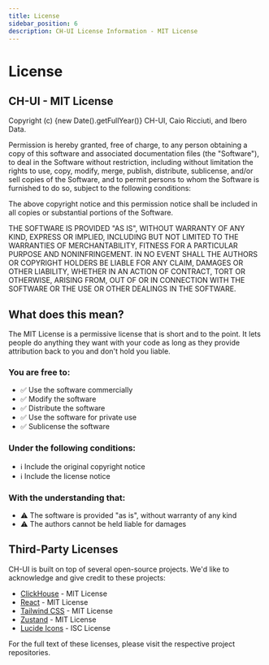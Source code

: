 ```yaml
---
title: License
sidebar_position: 6
description: CH-UI License Information - MIT License
---
```


# License

## CH-UI - MIT License

Copyright (c) {new Date().getFullYear()} CH-UI, Caio Ricciuti, and Ibero Data.

Permission is hereby granted, free of charge, to any person obtaining a copy
of this software and associated documentation files (the "Software"), to deal
in the Software without restriction, including without limitation the rights
to use, copy, modify, merge, publish, distribute, sublicense, and/or sell
copies of the Software, and to permit persons to whom the Software is
furnished to do so, subject to the following conditions:

The above copyright notice and this permission notice shall be included in all
copies or substantial portions of the Software.

THE SOFTWARE IS PROVIDED "AS IS", WITHOUT WARRANTY OF ANY KIND, EXPRESS OR
IMPLIED, INCLUDING BUT NOT LIMITED TO THE WARRANTIES OF MERCHANTABILITY,
FITNESS FOR A PARTICULAR PURPOSE AND NONINFRINGEMENT. IN NO EVENT SHALL THE
AUTHORS OR COPYRIGHT HOLDERS BE LIABLE FOR ANY CLAIM, DAMAGES OR OTHER
LIABILITY, WHETHER IN AN ACTION OF CONTRACT, TORT OR OTHERWISE, ARISING FROM,
OUT OF OR IN CONNECTION WITH THE SOFTWARE OR THE USE OR OTHER DEALINGS IN THE
SOFTWARE.

## What does this mean?

The MIT License is a permissive license that is short and to the point. It lets people do anything they want with your code as long as they provide attribution back to you and don't hold you liable.

### You are free to:

- ✅ Use the software commercially
- ✅ Modify the software
- ✅ Distribute the software
- ✅ Use the software for private use
- ✅ Sublicense the software

### Under the following conditions:

- ℹ️ Include the original copyright notice
- ℹ️ Include the license notice

### With the understanding that:

- ⚠️ The software is provided "as is", without warranty of any kind
- ⚠️ The authors cannot be held liable for damages

## Third-Party Licenses

CH-UI is built on top of several open-source projects. We'd like to acknowledge and give credit to these projects:

- [ClickHouse](https://github.com/ClickHouse/ClickHouse?tab=Apache-2.0-1-ov-file) - MIT License
- [React](https://github.com/facebook/react) - MIT License
- [Tailwind CSS](https://github.com/tailwindlabs/tailwindcss) - MIT License
- [Zustand](https://github.com/pmndrs/zustand) - MIT License
- [Lucide Icons](https://github.com/lucide-icons/lucide) - ISC License

For the full text of these licenses, please visit the respective project repositories.
